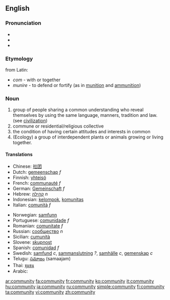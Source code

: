 ==English==
===Pronunciation===
*{{IPA|/k(ə)ˈmjunəti/ or /k(ə)ˈmjunəɾi/}}
*{{audio|en-us-community.ogg|Audio (US)}}
*{{audio|en-ca-community.ogg|Audio (CA)}}

===Etymology===
from Latin:
* ''com'' - with or together
* ''munire'' - to defend or fortify (as in [[munition]] and [[ammunition]])

===Noun===
{{en-noun|communit|ies}}

# group of people sharing a common understanding who reveal themselves by using the same language, manners, tradition and law. (see [[civilization]])
# commune or residential/religious collective
# the condition of having certain attitudes and interests in common
# (Ecology) a group of interdependent plants or animals growing or living together.

====Translations====
{{top}}
*Chinese: [[社团]]
*Dutch: [[gemeenschap]] ''f''
*Finnish: [[yhteisö]]
*French: [[communauté]] ''f''
*German: [[Gemeinschaft]] ''f''
*Hebrew: [[קהילה]] ''n''
*Indonesian: [[kelompok]], [[komunitas]]
*Italian: [[comunità]] ''f''
{{mid}}
*Norwegian: [[samfunn]] {{n}}
*Portuguese: [[comunidade]] ''f''
*Romanian: [[comunitate]] ''f''
*Russian: [[:ru:сообщество|сообщество]] ''n''
*Sicilian: [[cumunità]] {{f}}
*Slovene: [[skupnost]] {{f}}
*Spanish: [[comunidad]] ''f''
*Swedish: [[samfund]] ''c'', [[sammanslutning]] ''?'', [[samhälle]] ''c'', [[gemenskap]] ''c''
*Telugu: [[సమాజం]] (samaajam)
*Thai: [[ชุมชน]]
*Arabic: {{ARchar|[[جماعة]],[[جالية]]}}
{{bottom}}

[[ar:community]]
[[fa:community]]
[[fr:community]]
[[ko:community]]
[[it:community]]
[[hu:community]]
[[ja:community]]
[[ru:community]]
[[simple:community]]
[[fi:community]]
[[ta:community]]
[[vi:community]]
[[zh:community]]